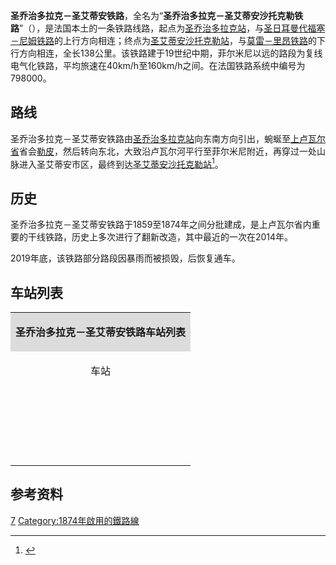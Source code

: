{{Infobox rail system-route
|collapsed=no
|box_width=
|rail_name=圣乔治多拉克－圣艾蒂安铁路<br>{{lang|fr|Ligne de Saint-Georges-d'Aurac à Saint-Étienne-Châteaucreux}}
|banner_color=
|sec_banner_color=
|logo_filename=
|image_width=
|logo_bgcolor=
|logo_note=
|image = Viaduc de Brenas.JPG
|imagesize=
|caption= 布勒纳高架桥
|system_map=
|mapimage_width=
|map_bgcolor=
|locale={{FRA}}
|service_type=客货共用
|start=[[圣乔治多拉克站|圣乔治多拉克站]]、[[圣艾蒂安沙托克勒站|圣艾蒂安沙托克勒站]]
|begin_operation=
|end_operation=
|operation_note=
|system_length=138公里
|length_in_operation=
|total_length=
|status=使用中
|line_title=线路
|lines=[[单线铁路|单线铁路]]<small>（圣乔治多拉克－菲尔米尼段）</small><br>[[复线铁路|复线铁路]]<small>（菲尔米尼－圣艾蒂安段）</small>
|stations=
|route_title=线路
|main_route=
|secondary_route=
|branch_route=
|standard=
|main_stations=[[圣乔治多拉克站|圣乔治多拉克站]]、[[勒皮站|勒皮站]]、[[菲尔米尼站|菲尔米尼站]]、[[圣艾蒂安沙托克勒站|圣艾蒂安沙托克勒站]]
|ridership=
|fleet_size=
|max_speed= 40-160km/h
|track_gauge={{standard gauge}}
|distance_between_mainlines=
|min_radius=
|max_grade=
|block_signal=自动闭塞
|electrified=[[接触网供电|接触网供电]]：50Hz 25,000V（菲尔米尼－圣艾蒂安段）
|depot=
|operator={{法国交通数据|sncf}}
|franchise=
|hq=
|key_person=
|website=
|route_map=
}}

'''圣乔治多拉克－圣艾蒂安铁路'''，全名为“'''圣乔治多拉克－圣艾蒂安沙托克勒铁路'''”（{{lang-fr|Ligne de Saint-Georges-d'Aurac à Saint-Étienne-Châteaucreux}}），是法国本土的一条铁路线路，起点为[[圣乔治多拉克站|圣乔治多拉克站]]，与[[圣日耳曼代福塞－尼姆铁路|圣日耳曼代福塞－尼姆铁路]]的上行方向相连；终点为[[圣艾蒂安沙托克勒站|圣艾蒂安沙托克勒站]]，与[[莫雷－里昂铁路|莫雷－里昂铁路]]的下行方向相连，全长138公里。该铁路建于19世纪中期，菲尔米尼以远的路段为复线电气化铁路，平均旅速在40km/h至160km/h之间。在法国铁路系统中编号为798000。

==路线==

圣乔治多拉克－圣艾蒂安铁路由[[圣乔治多拉克站|圣乔治多拉克站]]向东南方向引出，蜿蜒至[[上卢瓦尔省|上卢瓦尔省]]省会[[勒皮|勒皮]]，然后转向东北，大致沿卢瓦尔河平行至菲尔米尼附近，再穿过一处山脉进入圣艾蒂安市区，最终到达[[圣艾蒂安沙托克勒站|圣艾蒂安沙托克勒站]]<ref name="geo">{{Cite web|url=https://www.geoportail.gouv.fr/carte|title=Carte|accessdate=2020-11-04|author=Géoportail|language=fr|publisher=Géoportail|archive-url=https://web.archive.org/web/20170129154129/https://www.geoportail.gouv.fr/carte/|archive-date=2017-01-29|dead-url=no}}</ref>。

==历史==

圣乔治多拉克－圣艾蒂安铁路于1859至1874年之间分批建成，是上卢瓦尔省内重要的干线铁路，历史上多次进行了翻新改造，其中最近的一次在2014年。

2019年底，该铁路部分路段因暴雨而被损毁，后恢复通车。

==车站列表==
{{Main|{{link-fr|圣乔治多拉克－圣艾蒂安铁路线路图|Schéma de la Ligne de Saint-Georges-d'Aurac à Saint-Étienne-Châteaucreux}}}}

{| class="wikitable mw-collapsible " style="margin:1em auto 1em auto; font-size:smaller;"
|colspan="5" align="center" style="background:#DCDCDC"|'''圣乔治多拉克－圣艾蒂安铁路车站列表'''
|-
!align="center" |车站
!align="center" |公里数*
!align="center" |交汇路线
!align="center" |本线停靠车种
!align="center" |可换乘交通
|-
|align="center"|{{Arret|Saint-Georges-d'Aurac|[[圣乔治多拉克站|圣乔治多拉克站]]}}
|0
|[[莫雷－里昂铁路|莫雷－里昂铁路]]↖<small>（巴黎方向）</small><br>[[莫雷－里昂铁路|莫雷－里昂铁路]]↘<small>（里昂方向）</small><br>{{link-fr|圣乔治多拉克－达尔萨克铁路|Ligne de Saint-Georges-d'Aurac à Darsac}}↘
|align="center"|{{法国交通数据|ic}}<br>{{法国交通数据|ter|ara}}
|{{法国交通数据|car|ara}}
|-
|align="center"|{{Arret|Lachaud - Curmilhac|[[拉绍-屈尔米亚克站|拉绍-屈尔米亚克站]]}}
|19.168
|
|align="center"|{{法国交通数据|ter|ara}}
|
|-
|align="center"|{{Arret|Darsac|[[达尔萨克站|达尔萨克站]]}}
|31.412
|
|align="center"|{{法国交通数据|ter|ara}}
|
|-
|align="center"|{{Arret|Le Puy-en-Velay|[[勒皮站|勒皮站]]}}
|52.547
|
|align="center"|{{法国交通数据|ter|ara}}
|{{法国交通数据|car|43}}<br>{{法国交通数据/城市公共交通|勒皮}}
|-
|align="center"|{{Arret|Lavoûte-sur-Loire|[[卢瓦尔河畔拉武特站|卢瓦尔河畔拉武特站]]}}
|64.426
|
|align="center"|{{法国交通数据|ter|ara}}
|
|-
|align="center"|{{Arret|Saint-Vincent-le-Château|[[圣樊尚堡站|圣樊尚堡站]]}}
|68.206
|
|align="center"|{{法国交通数据|ter|ara}}
|
|-
|align="center"|{{Arret|Vorey|[[沃雷站|沃雷站]]}}
|73.095
|
|align="center"|{{法国交通数据|ter|ara}}
|
|-
|align="center"|{{Arret|Chamalières-sur-Loire|[[卢瓦尔河畔沙马利耶尔站|卢瓦尔河畔沙马利耶尔站]]}}
|81.608
|
|align="center"|{{法国交通数据|ter|ara}}
|
|-
|align="center"|{{Arret|Retournac|[[勒图尔纳克站|勒图尔纳克站]]}}
|85.339
|
|align="center"|{{法国交通数据|ter|ara}}
|
|-
|align="center"|{{Arret|Pont-de-Lignon|[[利尼翁桥站|利尼翁桥站]]}}
|97.865
|
|align="center"|{{法国交通数据|ter|ara}}
|
|-
|align="center"|{{Arret|Bas-Monistrol|[[巴斯-莫尼斯特罗勒站|巴斯-莫尼斯特罗勒站]]}}
|102.751
|
|align="center"|{{法国交通数据|ter|ara}}
|{{法国交通数据|car|43}}
|-
|align="center"|{{Arret|Aurec|[[欧雷克站|欧雷克站]]}}
|113.748
|
|align="center"|{{法国交通数据|ter|ara}}
|{{法国交通数据|car|43}}
|-
|align="center"|{{Arret|Fraisses - Unieux|[[弗赖斯-于尼厄站|弗赖斯-于尼厄站]]}}
|121.300
|
|align="center"|{{法国交通数据|ter|ara}}
|{{法国交通数据|car|42}}<br>{{法国交通标志/圣艾蒂安}}
|-
|align="center"|{{Arret|Firminy|[[菲尔米尼站|菲尔米尼站]]}}
|123.727
|
|align="center"|{{法国交通数据|ter|ara}}
|{{法国交通数据|car|42}}<br>{{法国交通标志/圣艾蒂安}}
|-
|align="center"|{{Arret|Le Chambon-Feugerolles|[[勒尚邦-弗日罗勒站|勒尚邦-弗日罗勒站]]}}
|126.589
|
|align="center"|{{法国交通数据|ter|ara}}
|{{法国交通标志/圣艾蒂安}}
|-
|align="center"|{{Arret|Fons - Saint-Mamert|[[拉里卡马里站|拉里卡马里站]]}}
|129.642
|
|align="center"|{{法国交通数据|ter|ara}}
|{{法国交通标志/圣艾蒂安}}
|-
|align="center"|{{Arret|Saint-Étienne-Bellevue|[[圣艾蒂安美景站|圣艾蒂安美景站]]}}
|134.052
|
|align="center"|{{法国交通数据|ter|ara}}
|{{法国交通数据|car|42}}<br>{{法国交通标志/圣艾蒂安}}
|-
|align="center"|{{Arret|Saint-Étienne-Le Clapier|[[圣艾蒂安勒克拉皮耶站|圣艾蒂安勒克拉皮耶站]]}}
|135.631
|
|align="center"|{{法国交通数据|ter|ara}}
|{{法国交通标志/圣艾蒂安}}
|-
|align="center"|{{Arret|Saint-Étienne-Carnot|[[圣艾蒂安卡诺站|圣艾蒂安卡诺站]]}}
|137.013
|
|align="center"|{{法国交通数据|ter|ara}}
|{{法国交通数据|car|42}}<br>{{法国交通标志/圣艾蒂安}}
|-
|align="center"|{{Arret|Saint-Étienne-Châteaucreux|[[圣艾蒂安沙托克勒站|圣艾蒂安沙托克勒站]]}}
|137.942
|[[莫雷－里昂铁路|莫雷－里昂铁路]]<small>（罗阿讷方向）</small>↗<br>[[莫雷－里昂铁路|莫雷－里昂铁路]]<small>（里昂方向）</small>↓
|align="center"|{{法国交通数据|tgv}}<br>{{法国交通数据|ter|ara}}
|{{法国交通数据|car|42}}<br>{{法国交通标志/圣艾蒂安}}<br>{{法国交通数据|car|ara}}<br>{{法国交通数据|flixbus}}
|}

==参考资料==
{{Reflist}}
{{法国主要铁路线}}
[[Category:法國鐵路線|7]]
[[Category:1874年啟用的鐵路線|Category:1874年啟用的鐵路線]]